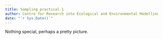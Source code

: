 ```yaml
---
title: Sampling practical 1
author: Centre for Research into Ecological and Environmental Modelling <br> **University of St Andrews**
date: "`r Sys.Date()`"
---
```


Nothing special, perhaps a pretty picture.